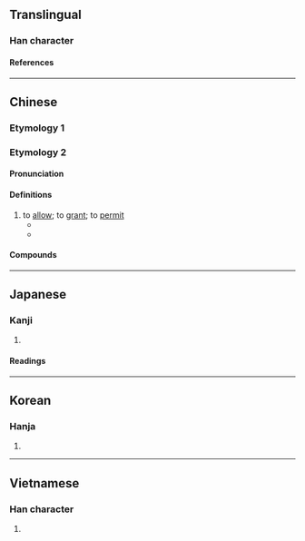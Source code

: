 {{also|準}}
{{character info}}
==Translingual==

===Han character===
{{Han char|rn=15|rad=冫|as=08|sn=10|four=30114|canj=IMOG|ids=⿰冫隹}}

====References====
{{Han ref|kx=0132.370|dkj=01661|dj=0296.250|hdz=10299.040|uh=51C6}}

----

==Chinese==

===Etymology 1===
{{zh-see|準}}

===Etymology 2===
{{zh-forms}}

====Pronunciation====
{{zh-pron
|m=zhǔn
|ma=Zh-zhun.ogg
|c=zeon2
|mn=chún
|mc=y
|oc=y
|cat=v
}}

====Definitions====
{{zh-hanzi}}

# to [[allow]]; to [[grant]]; to [[permit]]
#* {{zh-x|只 准 攜帶 30 公斤 行李。|Only thirty kilos are '''allowed''' for personal luggage}}
#* {{zh-x|旅館 准 不 准 住 小 孩 和 養 小 動物？|Does the hotel '''allow''' children or pets?}}

====Compounds====
{{zh-der|准將|不准翻印|准此|准假|准定|准尉|准考證|作准|准予|准擬|准式|恩准|不准|呈准|保准|官准|定准|准伏|一准|允准|包准|准算|准許|准折|准信|准奏|批准|核准|拿不准|憑准|照准|獲准|特准|案准}}

----

==Japanese==

===Kanji===
{{ja-kanji|grade=c|rs=冫08}}

# {{Wikitionary sucks|ja|sort=冫08}}

====Readings====
{{ja-readings
|goon=しゅん
|kanon=しゅん
|kanyoon=じゅん
|kun=なぞら-える
}}

----

==Korean==

===Hanja===
{{ko-hanja|준}}

# {{rfdef|ko|sort=冫08}}

----

==Vietnamese==

===Han character===
{{vi-readings|reading=[[chuẩn]], [[chốn]], [[chổn]], [[chõn]], [[chủn]], [[trốn]]|rs=冫08}}

# {{rfdef|vi|sort=冫08}}